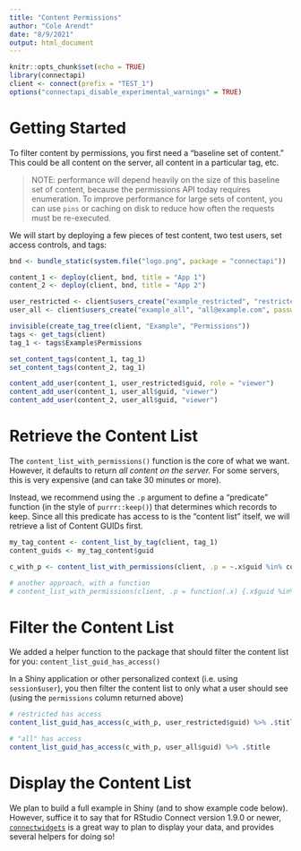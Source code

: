 ```yaml
---
title: "Content Permissions"
author: "Cole Arendt"
date: "8/9/2021"
output: html_document
---
```


```r
knitr::opts_chunk$set(echo = TRUE)
library(connectapi)
client <- connect(prefix = "TEST_1")
options("connectapi_disable_experimental_warnings" = TRUE)
```

# Getting Started

To filter content by permissions, you first need a "baseline set of content." This
could be all content on the server, all content in a particular tag, etc.

> NOTE: performance will depend heavily on the size of this baseline set of
content, because the permissions API today requires enumeration. To improve
performance for large sets of content, you can use `pins` or caching on disk to
reduce how often the requests must be re-executed.

We will start by deploying a few pieces of test content, two test users, set
access controls, and tags:

```r
bnd <- bundle_static(system.file("logo.png", package = "connectapi"))

content_1 <- deploy(client, bnd, title = "App 1")
content_2 <- deploy(client, bnd, title = "App 2")

user_restricted <- client$users_create("example_restricted", "restricted@example.com", password = create_random_name())
user_all <- client$users_create("example_all", "all@example.com", password = create_random_name())

invisible(create_tag_tree(client, "Example", "Permissions"))
tags <- get_tags(client)
tag_1 <- tags$Example$Permissions

set_content_tags(content_1, tag_1)
set_content_tags(content_2, tag_1)

content_add_user(content_1, user_restricted$guid, role = "viewer")
content_add_user(content_1, user_all$guid, "viewer")
content_add_user(content_2, user_all$guid, "viewer")
```


# Retrieve the Content List

The `content_list_with_permissions()` function is the core of what we want. However, it defaults to return _all content on the server._ For some servers, this is very expensive (and can take 30 minutes or more).

Instead, we recommend using the `.p` argument to define a "predicate" function
(in the style of `purrr::keep()`) that determines which records to keep. Since all this predicate has access to is the "content list" itself, we will retrieve a list of Content GUIDs first.

```r
my_tag_content <- content_list_by_tag(client, tag_1)
content_guids <- my_tag_content$guid

c_with_p <- content_list_with_permissions(client, .p = ~.x$guid %in% content_guids)

# another approach, with a function
# content_list_with_permissions(client, .p = function(.x) {.x$guid %in% content_guids})
```

# Filter the Content List

We added a helper function to the package that should filter the content list for you: `content_list_guid_has_access()`

In a Shiny application or other personalized context (i.e. using `session$user`), you then
filter the content list to only what a user should see (using the `permissions` column returned above)
```r
# restricted has access
content_list_guid_has_access(c_with_p, user_restricted$guid) %>% .$title

# "all" has access
content_list_guid_has_access(c_with_p, user_all$guid) %>% .$title
```

# Display the Content List

We plan to build a full example in Shiny (and to show example code below).
However, suffice it to say that for RStudio Connect version 1.9.0 or newer,
[`connectwidgets`]() is a great way to plan to display your data, and provides
several helpers for doing so!
